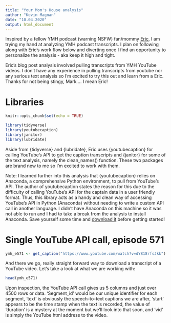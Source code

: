 ```yaml
---
title: "Your Mom's House analysis"
author: "Kevin Magnan"
date: "10.04.2020"
output: html_document
---
```


Inspired by a fellow YMH podcast (warning NSFW) fan/mommy [Eric](https://eric-ekholm.netlify.app/), I am trying my hand at analyzing YMH podcast transcripts. I plan on following along with Eric's work flow below and diverting once I find an opportunity to personalize the analysis - aka keep it high and tight.

Eric's blog post analysis involved pulling transcripts from YMH YouTube videos. I don't have any experience in pulling transcripts from youtube nor any serious text analysis so I'm excited to try this out and learn from a Eric. Thanks for not being stingy, Mark.... I mean Eric!

# Libraries

```r
knitr::opts_chunk$set(echo = TRUE)

library(tidyverse)
library(youtubecaption)
library(janitor)
library(lubridate)
```

Aside from {tidyverse} and {lubridate}, Eric uses {youtubecaption} for calling YouTube's API to get the caption transcripts and {janitor} for some of the text analysis, namely the clean_names() function. These two packages are brand new to me so I'm excited to work with them.

Note: I learned further into this analysis that {youtubecaption} relies on Anaconda, a comprehensive Python environment, to pull from YouTube's API. The author of youtubecaption states the reason for this due to the difficulty of calling YouTube's API for the captain data in a user friendly format. Thus, this library acts as a handy and clean way of accessing YouTube's API in Python (Anaconda) without needing to write a custom API call in another language. I didn't have Anaconda on this machine so it was not able to run and I had to take a break from the analysis to install Anaconda. Save yourself some time and [download it](https://www.anaconda.com/download/) before getting started!

# Single YouTube API call, episode 571

```r
ymh_e571 <- get_caption("https://www.youtube.com/watch?v=dY818rfsJkk")
```

And there we go, really straight forward way to download a transcript of a YouTube video. Let's take a look at what we are working with:

```r
head(ymh_e571)
```

Upon inspection, the YouTube API call gives us 5 columns and just over 4500 rows or data. 'Segment_id' would be our unique identifier for each segment, 'text' is obviously the speech-to-text captions we are after, 'start' appears to be the time stamp when the text is recorded, the value of 'duration' is a mystery at the moment but we'll look into that soon, and 'vid' is simply the YouTube html address to the video.



